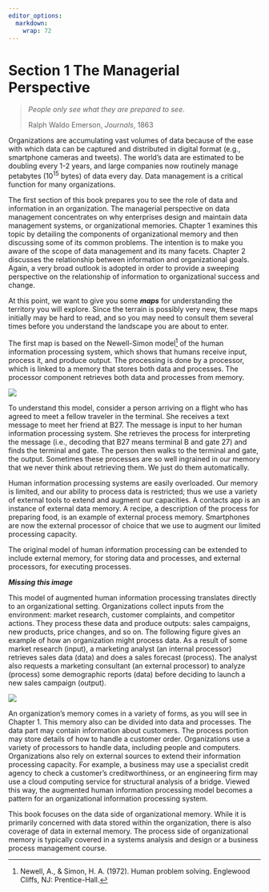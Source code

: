 ```yaml
---
editor_options: 
  markdown: 
    wrap: 72
---
```


# Section 1 The Managerial Perspective {.unnumbered}

> *People only see what they are prepared to see*.
>
> Ralph Waldo Emerson, *Journals*, 1863

Organizations are accumulating vast volumes of data because of the ease
with which data can be captured and distributed in digital format (e.g.,
smartphone cameras and tweets). The world's data are estimated to be
doubling every 1-2 years, and large companies now routinely manage
petabytes (10^15^ bytes) of data every day. Data management is a
critical function for many organizations.

The first section of this book prepares you to see the role of data and
information in an organization. The managerial perspective on data
management concentrates on why enterprises design and maintain data
management systems, or organizational memories. Chapter 1 examines this
topic by detailing the components of organizational memory and then
discussing some of its common problems. The intention is to make you
aware of the scope of data management and its many facets. Chapter 2
discusses the relationship between information and organizational goals.
Again, a very broad outlook is adopted in order to provide a sweeping
perspective on the relationship of information to organizational success
and change.

At this point, we want to give you some ***maps*** for understanding the
territory you will explore. Since the terrain is possibly very new,
these maps initially may be hard to read, and so you may need to consult
them several times before you understand the landscape you are about to
enter.

The first map is based on the Newell-Simon model[^section-1] of the
human information processing system, which shows that humans receive
input, process it, and produce output. The processing is done by a
processor, which is linked to a memory that stores both data and
processes. The processor component retrieves both data and processes
from memory.

[^section-1]: Newell, A., & Simon, H. A. (1972). Human problem solving.
    Englewood Cliffs, NJ: Prentice-Hall.

![](Figures/Section%201/Simon-Newell.png)

To understand this model, consider a person arriving on a flight who has
agreed to meet a fellow traveler in the terminal. She receives a text
message to meet her friend at B27. The message is input to her human
information processing system. She retrieves the process for
interpreting the message (i.e., decoding that B27 means terminal B and
gate 27) and finds the terminal and gate. The person then walks to the
terminal and gate, the output. Sometimes these processes are so well
ingrained in our memory that we never think about retrieving them. We
just do them automatically.

Human information processing systems are easily overloaded. Our memory
is limited, and our ability to process data is restricted; thus we use a
variety of external tools to extend and augment our capacities. A
contacts app is an instance of external data memory. A recipe, a
description of the process for preparing food, is an example of external
process memory. Smartphones are now the external processor of choice
that we use to augment our limited processing capacity.

The original model of human information processing can be extended to
include external memory, for storing data and processes, and external
processors, for executing processes.

***Missing this image***

This model of augmented human information processing translates directly
to an organizational setting. Organizations collect inputs from the
environment: market research, customer complaints, and competitor
actions. They process these data and produce outputs: sales campaigns,
new products, price changes, and so on. The following figure gives an
example of how an organization might process data. As a result of some
market research (input), a marketing analyst (an internal processor)
retrieves sales data (data) and does a sales forecast (process). The
analyst also requests a marketing consultant (an external processor) to
analyze (process) some demographic reports (data) before deciding to
launch a new sales campaign (output).

![](Figures/Section%201/org%20info%20processing.png)

An organization's memory comes in a variety of forms, as you will see in
Chapter 1. This memory also can be divided into data and processes. The
data part may contain information about customers. The process portion
may store details of how to handle a customer order. Organizations use a
variety of processors to handle data, including people and computers.
Organizations also rely on external sources to extend their information
processing capacity. For example, a business may use a specialist credit
agency to check a customer's creditworthiness, or an engineering firm
may use a cloud computing service for structural analysis of a bridge.
Viewed this way, the augmented human information processing model
becomes a pattern for an organizational information processing system.

This book focuses on the data side of organizational memory. While it is
primarily concerned with data stored within the organization, there is
also coverage of data in external memory. The process side of
organizational memory is typically covered in a systems analysis and
design or a business process management course.

\newpage
